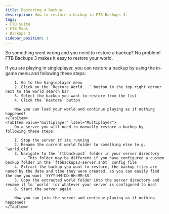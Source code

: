 ```yaml
---
title: Restoring a Backup
description: How to restore a backup in FTB Backups 3.
tags:
- FTB Suite
- FTB Mods
- Backups 3
sidebar_position: 1
---
```



So something went wrong and you need to restore a backup? No problem! FTB Backups 3 makes it easy to restore your world.

<Tabs queryString="side">
    <TabItem value="singleplayer" label="Singleplayer" default>
        If you are playing in singleplayer, you can restore a backup by using the in-game menu and following these steps:

        1. Go to the Singleplayer menu
        2. Click on the `Restore World...` button in the top right corner next to the world search bar
        3. Select the backup you want to restore from the list
        4. Click the `Restore` button

        Now you can load your world and continue playing as if nothing happened!
    </TabItem>
    <TabItem value="multiplayer" label="Multiplayer">
        On a server you will need to manually restore a backup by following these steps:

        1. Stop the server if its running
        2. Rename the current world folder to something else (e.g. `world_old`)
        3. Navigate to the `ftbbackups3` folder in your server directory
            - This folder may be different if you have configured a custom backup folder in the `ftbbackups3-server.snbt` config file
        4. Extract the backup you want to restore, the backup files are named by the date and time they were created, so you can easily find the one you want `YYYY-MM-DD-HH-MM-SS`
        5. Copy the extracted world folder into the server directory and rename it to `world` (or whatever your server is configured to use)
        6. Start the server again

        Now you can join the server and continue playing as if nothing happened!
    </TabItem>
</Tabs>
